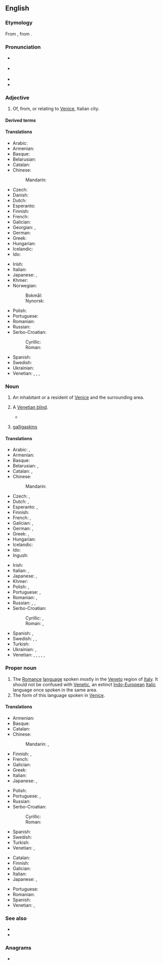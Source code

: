 ==English==

===Etymology===
From {{af|en|Venetia|-an}}, from {{der|en|la|Venetia|t=Venice}}.

===Pronunciation===
* {{a|GA}} {{IPA|en|/vəˈniʃən/}}
* {{a|RP}} {{IPA|en|/vɪˈniːʃən/}}
* {{audio|en|LL-Q1860 (eng)-Vealhurl-Venetian.wav ‎|Audio (UK)}}
* {{rhymes|en|iːʃən}}

===Adjective===
{{en-adj|-}}

# Of, from, or relating to [[Venice]], Italian city.

====Derived terms====
{{der4|en
|Venetian blind
|Venetian carpet
|Venetian ceruse
|Venetian chalk
|Venetian door
|Venetian glass
|Venetianness
|Venetian red
|Venetian soap
|Venetian sumac
|Venetian swell
|Venetian window
}}

====Translations====
{{trans-top|relating to Venice}}
* Arabic: {{t|ar|بُنْدُقَانِيّ}}
* Armenian: {{t|hy|վենետիկյան}}
* Basque: {{t|eu|veneziar}}
* Belarusian: {{t|be|венецыя́нскі}}
* Catalan: {{t+|ca|venecià}}
* Chinese:
*: Mandarin: {{t|cmn|[[威尼斯]][[的]]|tr=Wēinísī de}}
* Czech: {{t+|cs|benátský}}
* Danish: {{t|da|venetiansk}}
* Dutch: {{t+|nl|Venetiaans}}
* Esperanto: {{t|eo|veneciana}}
* Finnish: {{t+|fi|venetsialainen}}
* French: {{t+|fr|vénitien}}
* Galician: {{t|gl|veneciano}}
* Georgian: {{t|ka|ვენეციური}}, {{t|ka|ვენეციელი}}
* German: {{t+|de|venezianisch}}
* Greek: {{t+|el|βενετσιάνικος}}
* Hungarian: {{t+|hu|velencei}}
* Icelandic: {{t|is|feneyskur}}
* Ido: {{t|io|Veniziana}}
{{trans-mid}}
* Irish: {{t|ga|Veinéiseach}}
* Italian: {{t+|it|veneziano}}
* Japanese: {{t|ja|[[ヴェネツィア]][[の]]|tr=Venetsia no}}, {{t|ja|[[ベネチア]][[の]]|tr=Benechia no}}
* Khmer: {{t|km|វ៉ិនែសស្យ៉ា}}
* Norwegian:
*: Bokmål: {{t|nb|venetiansk}}
*: Nynorsk: {{t|nn|venetiansk}}
* Polish: {{t+|pl|wenecki}}
* Portuguese: {{t+|pt|veneziano}}
* Romanian: {{t+|ro|venețian}}
* Russian: {{t+|ru|венециа́нский}}
* Serbo-Croatian:
*: Cyrillic: {{t|sh|венецѝја̄нскӣ}}
*: Roman: {{t+|sh|venecìjānskī}}
* Spanish: {{t+|es|veneciano}}
* Swedish: {{t+|sv|venetiansk}}
* Ukrainian: {{t|uk|венеціа́нський}}
* Venetian: {{t|vec|venessian}}, {{t+|vec|venesian}}, {{t|vec|venessiano}}, {{t|vec|venesiano}}
{{trans-bottom}}

===Noun===
{{en-noun}}

# An inhabitant or a resident of [[Venice]] and the surrounding area.
# {{lb|en|colloquial}} A [[Venetian blind]].
#* {{quote-book|en|year=1859|author=Mowbray Thomson|authorlink=Mowbray Thomson|title=The Story of Cawnpore|passage=We never saw her ladyship, but the attendants told us, that the '''Venetians''' of her apartments were not impenetrably opaque from within, and that the old lady had seen us, and was concerned for our welfare.}}
# {{lb|en|obsolete|in the plural}} [[galligaskins]]

====Translations====
{{trans-top|inhabitant of Venice}}
* Arabic: {{t|ar|بُنْدُقَانِيّ|m}}, {{t|ar|بُنْدُقَانِيَّة|f}}
* Armenian: {{t|hy|վենետիկցի}}
* Basque: {{t|eu|veneziar}}
* Belarusian: {{t|be|венецыя́нец|m}}, {{t|be|венецыя́нка|f}}
* Catalan: {{t+|ca|venecià|m}}, {{t+|ca|veneciana|f}}
* Chinese:
*: Mandarin: {{t|cmn|[[威尼斯]][[人]]|tr=Wēinísī rén}}
* Czech: {{t+|cs|Benátčan|m}}, {{t|cs|Benátčanka|f}}
* Dutch: {{t+|nl|Venetiaan|m}}, {{t+|nl|Venetiaanse|f}}
* Esperanto: {{t|eo|veneciano}} {{qualifier|man or woman}}, {{t|eo|venecianino}} {{qualifier|woman}}
* Finnish: {{t+|fi|venetsialainen}}
* French: {{t+|fr|Vénitien|m}}, {{t+|fr|Vénitienne|f}}
* Galician: {{t|gl|veneciano|m}}, {{t|gl|veneciana|f}}
* German: {{t+|de|Venezianer|m}}, {{t+|de|Venezianerin|f}}
* Greek: {{t|el|Βενετσιάνος|m}}, {{t+|el|Βενετσιάνα|f}}
* Hungarian: {{t+|hu|velencei}}
* Icelandic: {{t|is|Feneyingur|m}}
* Ido: {{t|io|Veniziano}}
* Ingush: {{t|inh|вендигаз}}
{{trans-mid}}
* Irish: {{t|ga|Veinéiseach|m}}
* Italian: {{t+|it|veneziano|m}}, {{t+|it|veneziana|f}}
* Japanese: {{t|ja|[[ヴェネツィア]][[人]]|tr=ヴェネツィアじん, Venetsia-jin}}, {{t|ja|[[ベネチア]][[人]]|tr=ベネチアじん, Benechia-jin}}
* Khmer: {{t|km|វ៉ិនែសស្យ៉ា|sc=Khmr}}
* Polish: {{t+|pl|wenecjanin|m}}, {{t+|pl|wenecjanka|f}}
* Portuguese: {{t+|pt|veneziano|m}}, {{t|pt|veneziana|f}}
* Romanian: {{t+|ro|venețian|m}}, {{t+|ro|venețiană|f}}
* Russian: {{t+|ru|венециа́нец|m}}, {{t+|ru|венециа́нин|m}}, {{t+|ru|венециа́нка|f}}
* Serbo-Croatian:
*: Cyrillic: {{t|sh|Венеција́нац|m}}, {{t|sh|Венецѝја̄нка|f}}
*: Roman: {{t+|sh|Venecijánac|m}}, {{t|sh|Venecìjānka|f}}
* Spanish: {{t+|es|veneciano|m}}, {{t+|es|veneciana|f}}
* Swedish: {{t+|sv|venetian|c}}, {{t|sv|venetianare|c}} {{qualifier|man or woman}}, {{t+|sv|venetianska|c}} {{qualifier|woman}}
* Turkish: {{t|tr|Venedikli}}
* Ukrainian: {{t|uk|венеціа́нець|m}}, {{t|uk|венеціа́нка|f}}
* Venetian: {{t|vec|venessian|m}}, {{t|vec|venessiano|m}}, {{t|vec|venessiana|f}}, {{t+|vec|venesian|m}}, {{t|vec|venesiano|m}}, {{t|vec|venesiana|f}}
{{trans-bottom}}

===Proper noun===
{{en-proper noun}}
{{wikipedia|Venetian language}}

# The [[Romance]] [[language]] spoken mostly in the [[Veneto]] region of [[Italy]]. It should not be confused with [[Venetic]], an extinct [[Indo-European]] [[Italic]] language once spoken in the same area.
# The form of this language spoken in [[Venice]].

====Translations====
{{trans-top|Romance language spoken in Veneto}}
* Armenian: {{t|hy|[[Վենետիկ|Վենետիկի]] [[բարբառ]]}}
* Basque: {{t+|eu|veneziera}}
* Catalan: {{t+|ca|vènet|m}}
* Chinese:
*: Mandarin: {{t|cmn|威尼斯語}}, {{t|cmn|威尼斯语|tr=Wēinísī yǔ}}
* Finnish: {{t+|fi|venetsia}}, {{t+|fi|veneto}}
* French: {{t+|fr|vénitien|m}}
* Galician: {{t+|gl|véneto|m}}
* Greek: {{t+|el|βενετικά|n-p}}
* Italian: {{t+|it|veneto|m}}
* Japanese: {{t|ja|ヴェネト語|tr=ヴェネトご, Veneto-go}}, {{t|ja|ベネト語|tr=ベネトご, Beneto-go}}
{{trans-mid}}
* Polish: {{t+|pl|wenecki|m}}
* Portuguese: {{t+|pt|vêneto|m}}, {{t+|pt|véneto|m}}
* Russian: {{t+|ru|вене́тский|m}}
* Serbo-Croatian:
*: Cyrillic: {{t|sh|венецѝја̄нскӣ|m}}
*: Roman: {{t+|sh|venecìjānskī|m}}
* Spanish: {{t+|es|véneto|m}}
* Swedish: {{t+|sv|venetianska|c}}
* Turkish: {{t+|tr|Venedikçe}}
* Venetian: {{t+|vec|vèneto|m}}, {{t|vec|[[łéngua]] [[vèneta]]|f}}
{{trans-bottom}}

{{trans-top|form of Venetian spoken in Venice}}
* Catalan: {{t+|ca|venecià|m}}
* Finnish: {{t|fi|[[Venetsian]] [[murre]]}}
* Galician: {{t|gl|veneciano|m}}
* Italian: {{t+|it|veneziano|m}}
* Japanese: {{t+|ja|ヴェネツィア語|tr=ヴェネツィアご, Venetsia-go}}, {{t|ja|ベネチア語|tr=ベネチアご, Benechia-go}}
{{trans-mid}}
* Portuguese: {{t+|pt|veneziano|m}}
* Romanian: {{t+|ro|venețiană|f}}
* Spanish: {{t+|es|veneciano|m}}
* Venetian: {{t+|vec|venesian|m}}, {{t|vec|venessian|m}}
{{trans-bottom}}

===See also===
* {{langcat|vec}}
* {{ISO 639|link=Linguist List||lang=Venetic|code=vec}}

===Anagrams===
* {{anagrams|en|a=aeeinntv|Aventine}}

{{topics|en|Demonyms|Languages}}